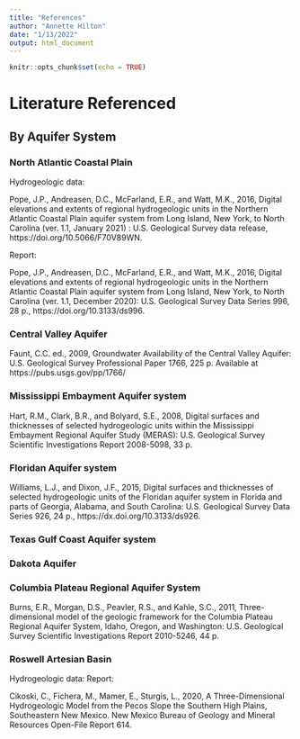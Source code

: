 ```yaml
---
title: "References"
author: "Annette Hilton"
date: "1/13/2022"
output: html_document
---
```


```r
knitr::opts_chunk$set(echo = TRUE)
```

# Literature Referenced 

## By Aquifer System 


### North Atlantic Coastal Plain   

Hydrogeologic data: 

Pope, J.P., Andreasen, D.C., McFarland, E.R., and Watt, M.K., 2016, Digital elevations and extents of regional hydrogeologic units in the Northern Atlantic Coastal Plain aquifer system from Long Island, New York, to North Carolina (ver. 1.1, January 2021) : U.S. Geological Survey data release, https://doi.org/10.5066/F70V89WN.

Report:   

Pope, J.P., Andreasen, D.C., McFarland, E.R., and Watt, M.K., 2016, Digital elevations and extents of regional hydrogeologic units in the Northern Atlantic Coastal Plain aquifer system from Long Island, New York, to North Carolina (ver. 1.1, December 2020): U.S. Geological Survey Data Series 996, 28 p., https://doi.org/10.3133/ds996.

### Central Valley Aquifer  

Faunt, C.C. ed., 2009, Groundwater Availability of the Central Valley Aquifer: U.S. Geological Survey Professional Paper 1766, 225 p. Available at https://pubs.usgs.gov/pp/1766/ 

### Mississippi Embayment Aquifer system  

 Hart, R.M., Clark, B.R., and Bolyard, S.E., 2008, Digital surfaces and thicknesses of selected hydrogeologic units within the Mississippi Embayment Regional Aquifer Study (MERAS): U.S. Geological Survey Scientific Investigations Report 2008-5098, 33 p.

### Floridan Aquifer system   

Williams, L.J., and Dixon, J.F., 2015, Digital surfaces and thicknesses of selected hydrogeologic units of the Floridan aquifer system in Florida and parts of Georgia, Alabama, and South Carolina: U.S. Geological Survey Data Series 926, 24 p., https://dx.doi.org/10.3133/ds926.

### Texas Gulf Coast Aquifer system  

### Dakota Aquifer 

### Columbia Plateau Regional Aquifer System  

Burns, E.R., Morgan, D.S., Peavler, R.S., and Kahle, S.C., 2011, Three-dimensional model of the geologic framework for the Columbia Plateau Regional Aquifer System, Idaho, Oregon, and Washington: U.S. Geological Survey Scientific Investigations Report 2010-5246, 44 p.

### Roswell Artesian Basin   

Hydrogeologic data: 
Report: 

Cikoski, C., Fichera, M., Mamer, E., Sturgis, L., 2020, A Three-Dimensional Hydrogeologic Model from the Pecos Slope the Southern High Plains, Southeastern New Mexico. New Mexico Bureau of Geology and Mineral Resources Open-File Report 614.